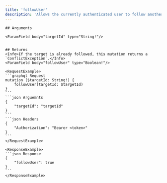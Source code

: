 ```yaml
---
title: 'followUser'
description: 'Allows the currently authenticated user to follow another user.'
---
```

    
    ## Arguments
    
    <ParamField body="targetId" type="String!"/> 

    
    ## Returns
    <Info>If the target is already followed, this mutation returns a `ConflictException`.</Info>
    <ParamField body="followUser" type="Boolean!"/>

    <RequestExample>
    ```graphql Request
    mutation ($targetId: String!) {
        followUser(targetId: $targetId)
    }
    ```
    ```json Arguemnts
    {
        "targetId": "targetId"
    }
    ```
    ```json Headers
    {
        "Authorization": "Bearer <token>"
    }
    ```
    </RequestExample>

    <ResponseExample>
    ```json Response
    {
        "followUser": true
    }
    ```
    </ResponseExample>